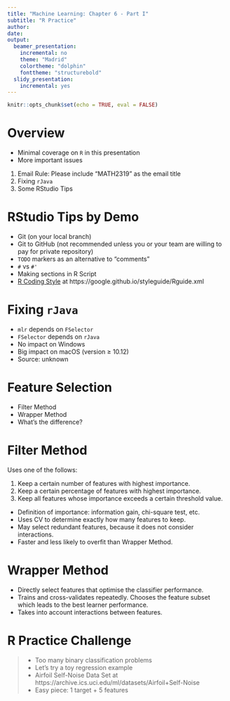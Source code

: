 ```yaml
---
title: "Machine Learning: Chapter 6 - Part I"
subtitle: "R Practice"
author:
date:
output:
  beamer_presentation:
    incremental: no
    theme: "Madrid"
    colortheme: "dolphin"
    fonttheme: "structurebold"
  slidy_presentation:
    incremental: yes
---
```


```r
knitr::opts_chunk$set(echo = TRUE, eval = FALSE)
```

# Overview

* Minimal coverage on `R` in this presentation
* More important issues

1. Email Rule: Please include "MATH2319" as the email title
2. Fixing `rJava`
3. Some RStudio Tips

# RStudio Tips by Demo

* Git (on your local branch)
* Git to GitHub (not recommended unless you or your team are willing to pay for private repository)
* `TODO` markers as an alternative to "comments"
* `#` vs `#'`
* Making sections in R Script
* [R Coding Style](https://google.github.io/styleguide/Rguide.xml) at https://google.github.io/styleguide/Rguide.xml

# Fixing `rJava`

* `mlr` depends on `FSelector` 
* `FSelector` depends on `rJava`
* No impact on Windows
* Big impact on macOS (version $\geq$ 10.12)
* Source: unknown

# Feature Selection

* Filter Method
* Wrapper Method
* What's the difference?

# Filter Method

Uses one of the follows:

1. Keep a certain number of features with highest importance.
2. Keep a certain percentage of features with highest importance.
3. Keep all features whose importance exceeds a certain threshold value.

* Definition of importance: information gain, chi-square test, etc.
* Uses CV to determine exactly how many features to keep.
* May select redundant features, because it does not consider interactions.
* Faster and less likely to overfit than Wrapper Method.

# Wrapper Method

* Directly select features that optimise the classifier performance.
* Trains and cross-validates repeatedly. Chooses the feature subset which leads to the best learner performance.
* Takes into account interactions between features.


# R Practice Challenge

>- Too many binary classification problems
>- Let's try a toy regression example
>- Airfoil Self-Noise Data Set at https://archive.ics.uci.edu/ml/datasets/Airfoil+Self-Noise
>- Easy piece: 1 target + 5 features
